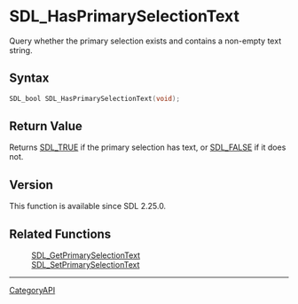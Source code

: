 = SDL_HasPrimarySelectionText =

Query whether the primary selection exists and contains a non-empty text string.

== Syntax ==

<syntaxhighlight lang='c'>
SDL_bool SDL_HasPrimarySelectionText(void);
</syntaxhighlight>

== Return Value ==

Returns [[SDL_TRUE]] if the primary selection has text, or [[SDL_FALSE]] if
it does not.

== Version ==

This function is available since SDL 2.25.0.

== Related Functions ==

:[[SDL_GetPrimarySelectionText]]
:[[SDL_SetPrimarySelectionText]]

----
[[CategoryAPI]]


